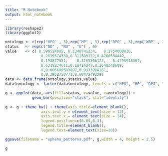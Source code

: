 ```yaml
---
title: "R Notebook"
output: html_notebook
---
```


```r
library(reshape2)
library(ggplot2)

ontology <- c(rep("HPO" , 3),rep("MP" , 3),rep("DPO" , 3),rep("WBP" , 3),rep("XPO" , 3),rep("ZP" , 3))
status   <- rep(c("ND" , "NU" , "U") , 6)
value    <- c( 0.590524985, 0.1340741234,   0.2754008916,
                0.2619574338,0.311389122,0.4266534442,
                0.193877551,    0.3265306122,   0.4795918367,
                0.6318234611,0.10414247,0.2640340689,
                0,0.006609583897,0.9933904161,
                0,0.3952750771,0.6047249229)
data <- data.frame(ontology,status,value)
data$ontology <- factor(data$ontology, levels = c("HPO", "MP", "DPO", "WBP", "XPO", "ZP"))

g <- ggplot(data, aes(fill=status, y=value, x=ontology)) + 
            geom_bar(position="stack", stat="identity")
           
g <- g + theme_bw() + theme(axis.title=element_blank(),
                axis.text.y = element_text(size = 12),
                axis.text.x = element_text(size = 14), 
                legend.position=c(0.85,0.3),
                legend.title=element_blank(),
                legend.text=element_text(size=10))

ggsave(filename = "upheno_patterns.pdf", g,width = 4, height = 2.5)
```

```r
g
```
